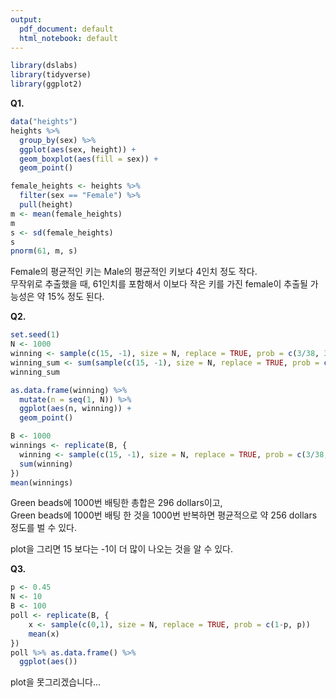 ```yaml
---
output:
  pdf_document: default
  html_notebook: default
---
```


```r
library(dslabs)
library(tidyverse)
library(ggplot2)
```

**Q1.**
```r
data("heights")
heights %>%
  group_by(sex) %>%
  ggplot(aes(sex, height)) +
  geom_boxplot(aes(fill = sex)) +
  geom_point()
```

```r
female_heights <- heights %>%
  filter(sex == "Female") %>%
  pull(height)
m <- mean(female_heights)
m
s <- sd(female_heights)
s
pnorm(61, m, s)
```

Female의 평균적인 키는 Male의 평균적인 키보다 4인치 정도 작다.  
무작위로 추출했을 때, 61인치를 포함해서 이보다 작은 키를 가진 female이 추출될 가능성은 약 15% 정도 된다.


**Q2.**
```r
set.seed(1)
N <- 1000
winning <- sample(c(15, -1), size = N, replace = TRUE, prob = c(3/38, 35/38))
winning_sum <- sum(sample(c(15, -1), size = N, replace = TRUE, prob = c(3/38, 35/38)))
winning_sum

as.data.frame(winning) %>%
  mutate(n = seq(1, N)) %>%
  ggplot(aes(n, winning)) +
  geom_point()
```

```r
B <- 1000
winnings <- replicate(B, {
  winning <- sample(c(15, -1), size = N, replace = TRUE, prob = c(3/38, 35/38))
  sum(winning)
})
mean(winnings)
```

Green beads에 1000번 배팅한 총합은 296 dollars이고,   
Green beads에 1000번 배팅 한 것을 1000번 반복하면 평균적으로 약 256 dollars 정도를 벌 수 있다.

plot을 그리면 15 보다는 -1이 더 많이 나오는 것을 알 수 있다.

**Q3.**
```r
p <- 0.45
N <- 10
B <- 100
poll <- replicate(B, {
    x <- sample(c(0,1), size = N, replace = TRUE, prob = c(1-p, p))
    mean(x)
})
poll %>% as.data.frame() %>%
  ggplot(aes())
```

plot을 못그리겠습니다...


